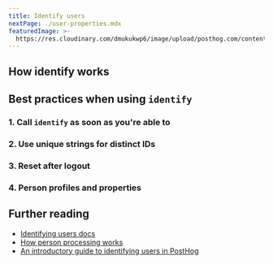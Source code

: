 ```yaml
---
title: Identify users
nextPage: ./user-properties.mdx
featuredImage: >-
  https://res.cloudinary.com/dmukukwp6/image/upload/posthog.com/contents/docs/getting-started/images/docs-identify.png
---
```



<JSIdentifyIntro/> 

## How identify works

<JSIdentifyHowItWorks/>

## Best practices when using `identify`

### 1. Call `identify` as soon as you're able to

<JSIdentifyWhenToCall/>

### 2. Use unique strings for distinct IDs

<JSIdentifyUseUniqueIds/>

### 3. Reset after logout

<JSIdentifyReset/>

### 4. Person profiles and properties

<JSIdentifySetUserProperties/>

## Further reading

- [Identifying users docs](/docs/product-analytics/identify)
- [How person processing works](/docs/how-posthog-works/ingestion-pipeline#2-person-processing)
- [An introductory guide to identifying users in PostHog](/tutorials/identifying-users-guide)
